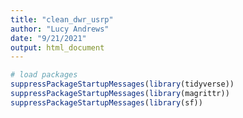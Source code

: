 ```yaml
---
title: "clean_dwr_usrp"
author: "Lucy Andrews"
date: "9/21/2021"
output: html_document
---
```


```r
# load packages
suppressPackageStartupMessages(library(tidyverse))
suppressPackageStartupMessages(library(magrittr))
suppressPackageStartupMessages(library(sf))
```


